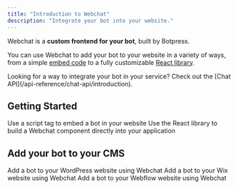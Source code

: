 ```yaml
---
title: "Introduction to Webchat"
description: "Integrate your bot into your website."
---
```


Webchat is a **custom frontend for your bot**, built by Botpress.

You can use Webchat to add your bot to your website in a variety of ways, from a simple [embed code](/webchat/get-started/quick-start) to a fully customizable [React library](/webchat/react-library).

<Tip>
    Looking for a way to integrate your bot in your service? Check out the [Chat API](/api-reference/chat-api/introduction).
</Tip>

## Getting Started

<CardGroup cols={2}>
  <Card title="Add a bot to your website" href="/webchat/get-started/quick-start" icon="message-square">
    Use a script tag to embed a bot in your website
  </Card>
  <Card title="React Library" href="/webchat/react-library" icon="react">
    Use the React library to build a Webchat component directly into your application
  </Card>
</CardGroup>

## Add your bot to your CMS

<CardGroup cols={3}>
  <Card title="WordPress" href="/webchat/integrations/wordpress" icon="wordpress">
    Add a bot to your WordPress website using Webchat
  </Card>
  <Card title="Wix" href="/webchat/integrations/wix" icon="wix">
    Add a bot to your Wix website using Webchat
  </Card>
  <Card title="Webflow" href="/webchat/integrations/webflow" icon="webflow">
    Add a bot to your Webflow website using Webchat
  </Card>
</CardGroup>